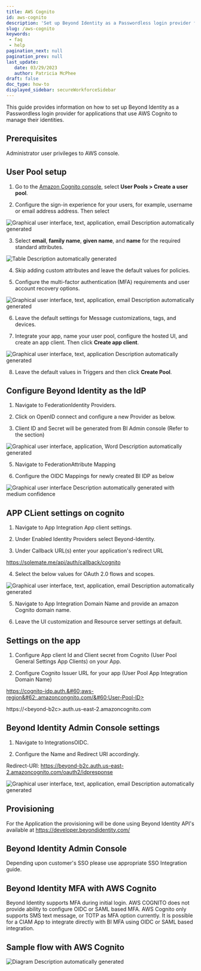 ```yaml
---
title: AWS Cognito
id: aws-cognito
description: 'Set up Beyond Identity as a Passwordless login provider for applications that use AWS Cognito to manage their identities. '
slug: /aws-cognito 
keywords: 
 - faq
 - help
pagination_next: null
pagination_prev: null
last_update: 
   date: 03/29/2023
   author: Patricia McPhee
draft: false
doc_type: how-to
displayed_sidebar: secureWorkforceSidebar
---
```






This guide provides information on how to set up Beyond Identity as a Passwordless login provider for applications that use AWS Cognito to manage their identities.  


## Prerequisites
Administrator user privileges to AWS console.




## User Pool setup

<awsCognitoFlow />

<!-- 
Why are we not just giving them the [link](https://docs.aws.amazon.com/cognito/latest/developerguide/tutorial-create-user-pool.html) to the vendor documentation, which is always up to date, so we can focus on integrating Beyond Identity with AWS.
-->

1. Go to the [Amazon Cognito console](https://console.aws.amazon.com/cognito/home), select **User Pools > Create a user pool**.

2. Configure the sign-in experience for your users, for example, username or email address address. Then select

  ![Graphical user interface, text, application, email Description automatically generated](../images/aws/image2.png)

3. Select **email**, **family name**, **given name**, and **name** for the required standard attributes. 

  ![Table Description automatically generated](../images/aws/image3.png)

4. Skip adding custom attributes and leave the default values for policies.

5. Configure the multi-factor authentication (MFA) requirements and user account recovery options.

  ![Graphical user interface, text, application, email Description automatically generated](../images/aws/image4.png)

6. Leave the default settings for Message customizations, tags, and devices.

7. Integrate your app, name your user pool, configure the hosted UI, and create an app client. Then click **Create app client**. 

  ![Graphical user interface, text, application Description automatically generated](../images/aws/image5.png)

8. Leave the default values in Triggers and then click **Create Pool**.


## Configure Beyond Identity as the IdP

1. Navigate to FederationIdentity Providers.

3. Click on OpenID connect and configure a new Provider as below.

4. Client ID and Secret will be generated from BI Admin console (Refer to the section)

  ![Graphical user interface, application, Word Description automatically generated](../images/aws/image6.png)

5. Navigate to FederationAttribute Mapping

6. Configure the OIDC Mappings for newly created BI IDP as below

  ![Graphical user interface Description automatically generated with medium confidence](../images/aws/image7.png)

## APP CLient settings on cognito

1. Navigate to App Integration App client settings.

2. Under Enabled Identity Providers select Beyond-Identity.

3. Under Callback URL(s) enter your application's redirect URL

  https://solemate.me/api/auth/callback/cognito

4. Select the below values for OAuth 2.0 flows and scopes.

  ![Graphical user interface, text, application, email Description automatically generated](../images/aws/image8.png)

5. Navigate to App Integration Domain Name and provide an amazon Cognito domain name.

6. Leave the UI customization and Resource server settings at default.

## Settings on the app

1. Configure App client Id and Client secret from Cognito (User Pool General Settings App Clients) on your App.

2. Configure Cognito Issuer URL for your app (User Pool App Integration Domain Name)

  https://cognito-idp.auth.&#60;aws-region&#62;.amazoncongnito.com/&#60;User-Pool-ID>

  https://&#60;beyond-b2c&#62;.auth.us-east-2.amazoncognito.com

## Beyond Identity Admin Console settings

1. Navigate to IntegrationsOIDC.

2. Configure the Name and Redirect URI accordingly.

  Redirect-URI: https://beyond-b2c.auth.us-east-2.amazoncognito.com/oauth2/idpresponse

  ![Graphical user interface, text, application, email Description automatically generated](../images/aws/image9.png)

## Provisioning

For the Application the provisioning will be done using Beyond Identity API's available at <https://developer.beyondidentity.com/>

## Beyond Identity Admin Console

Depending upon customer's SSO please use appropriate SSO Integration guide.

## Beyond Identity MFA with AWS Cognito

Beyond Identity supports MFA during initial login. AWS COGNITO does not provide ability to configure OIDC or SAML based MFA. AWS Cognito only supports SMS text message, or TOTP as MFA option currently. It is possible for a CIAM App to integrate directly with BI MFA using OIDC or SAML based integration.

## Sample flow with AWS Cognito

<awsCognitoFlow />

![Diagram Description automatically generated](../images/aws/image10.png)


<awsDiagramFlow />